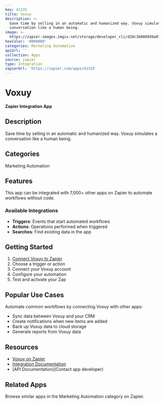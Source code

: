 ```yaml
---
key: 41335
title: Voxuy
description: >-
  Save time by selling in an automatic and humanized way. Voxuy simulates a
  conversation like a human being.
image: >-
  https://zapier-images.imgix.net/storage/developer_cli/d20c3b0089d9a07b6489cb06dbd0eb6e.png?auto=format%2Ccompress&ixlib=python-3.0.0&q=50
hexColor: '#000000'
categories: Marketing Automation
apiUrl: ''
collection: Apps
source: zapier
type: Integration
zapierUrl: 'https://zapier.com/apps/41335'
---
```

# Voxuy

**Zapier Integration App**

## Description

Save time by selling in an automatic and humanized way. Voxuy simulates a conversation like a human being.

## Categories

Marketing Automation

## Features

This app can be integrated with 7,000+ other apps on Zapier to automate workflows without code.

### Available Integrations

- **Triggers**: Events that start automated workflows
- **Actions**: Operations performed when triggered
- **Searches**: Find existing data in the app

## Getting Started

1. [Connect Voxuy to Zapier](https://zapier.com/apps/41335)
2. Choose a trigger or action
3. Connect your Voxuy account
4. Configure your automation
5. Test and activate your Zap

## Popular Use Cases

Automate common workflows by connecting Voxuy with other apps:

- Sync data between Voxuy and your CRM
- Create notifications when new items are added
- Back up Voxuy data to cloud storage
- Generate reports from Voxuy data

## Resources

- [Voxuy on Zapier](https://zapier.com/apps/41335)
- [Integration Documentation](https://zapier.com/apps/41335/integrations)
- [API Documentation](Contact app developer)

## Related Apps

Browse similar apps in the Marketing Automation category on Zapier.
